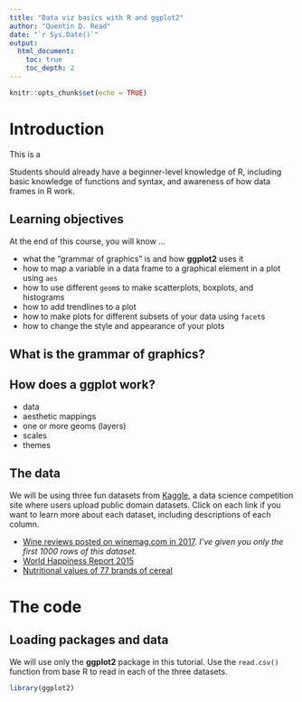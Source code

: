 ```yaml
---
title: "Data viz basics with R and ggplot2"
author: "Quentin D. Read"
date: "`r Sys.Date()`"
output: 
  html_document:
    toc: true
    toc_depth: 2
---
```


```r
knitr::opts_chunk$set(echo = TRUE)
```

# Introduction

This is a 

Students should already have a beginner-level knowledge of R, including basic knowledge of functions and syntax, and awareness of how data frames in R work.

## Learning objectives

At the end of this course, you will know ...

- what the "grammar of graphics" is and how **ggplot2** uses it
- how to map a variable in a data frame to a graphical element in a plot using `aes`
- how to use different `geom`s to make scatterplots, boxplots, and histograms
- how to add trendlines to a plot
- how to make plots for different subsets of your data using `facet`s
- how to change the style and appearance of your plots

## What is the grammar of graphics?

## How does a ggplot work?

- data
- aesthetic mappings
- one or more geoms (layers)
- scales
- themes

## The data

We will be using three fun datasets from [Kaggle](https://www.kaggle.com), a data science competition site where users upload public domain datasets. Click on each link if you want to learn more about each dataset, including descriptions of each column.

- [Wine reviews posted on winemag.com in 2017](https://www.kaggle.com/datasets/zynicide/wine-reviews). *I've given you only the first 1000 rows of this dataset.*
- [World Happiness Report 2015](https://www.kaggle.com/datasets/unsdsn/world-happiness)
- [Nutritional values of 77 brands of cereal](https://www.kaggle.com/datasets/crawford/80-cereals)

# The code

## Loading packages and data

We will use only the **ggplot2** package in this tutorial. Use the `read.csv()` function from base R to read in each of the three datasets.

```r
library(ggplot2)
```

